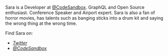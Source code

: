 Sara is a Developer at [@CodeSandbox](https://codesandbox.io). GraphQL and Open Source enthusiast. Conference Speaker and Airport expert. Sara is also a fan of horror movies, has talents such as banging sticks into a drum kit and saying the wrong thing at the wrong time.

Find Sara on:

- *[Twitter](https://twitter.com/NikkitaFTW)*
- *[@CodeSandbox](https://codesandbox.io)*

